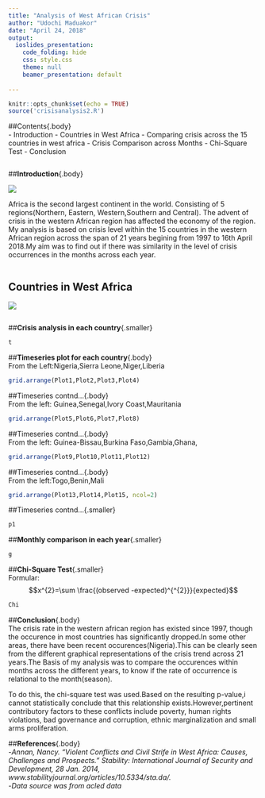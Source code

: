 ```yaml
---
title: "Analysis of West African Crisis"
author: "Udochi Maduakor"
date: "April 24, 2018"
output:
  ioslides_presentation:
    code_folding: hide
    css: style.css
    theme: null
    beamer_presentation: default
  
---
```


```r
knitr::opts_chunk$set(echo = TRUE)
source('crisisanalysis2.R')
```
##Contents{.body}  
- Introduction
- Countries in West Africa
- Comparing crisis across the 15 countries in west africa
- Crisis Comparison across Months
- Chi-Square Test
- Conclusion
```r

```

##**Introduction**{.body}  
 
![](images/235px-Africa_map.png) 

Africa is the second largest continent in the world. Consisting of 5 regions(Northern, Eastern, Western,Southern and Central). The advent of crisis in the western African region has affected the economy of the region. My analysis is based on crisis level within the 15 countries in the western African region across the span of 21 years begining from 1997 to 16th April 2018.My aim was to find out if there was similarity in the level of crisis occurrences in the months across each year.

```r

```


## **Countries in West Africa**
![](images/West-African-countries.png)


```r


```
##**Crisis analysis in each country**{.smaller}  
```r
t
```

##**Timeseries plot for each country**{.body}  
From the Left:Nigeria,Sierra Leone,Niger,Liberia  
```r
grid.arrange(Plot1,Plot2,Plot3,Plot4)

```

##Timeseries contnd...{.body}   
From the left: Guinea,Senegal,Ivory Coast,Mauritania
```r
grid.arrange(Plot5,Plot6,Plot7,Plot8)
```

##Timeseries contnd...{.body}  
From the left: Guinea-Bissau,Burkina Faso,Gambia,Ghana,
```r
grid.arrange(Plot9,Plot10,Plot11,Plot12)
```

##Timeseries contnd...{.body}  
From the left:Togo,Benin,Mali  
```r
grid.arrange(Plot13,Plot14,Plot15, ncol=2)
```

##Timeseries contnd...{.smaller}  
```r
p1
```

##**Monthly comparison in each year**{.smaller}

```r
g
```

##**Chi-Square Test**{.smaller}  
Formular: $$x^{2}=\sum \frac{(observed -expected)^{^{2}}}{expected}$$
 
```r
Chi
```

##**Conclusion**{.body}  
The crisis rate in the western african region has existed since 1997, though the occurence in most countries has significantly dropped.In some other areas, there have been recent occurences(Nigeria).This can be clearly seen from the different graphical representations of the crisis trend across 21 years.The Basis of my analysis was to compare the occurences within months across the different years, to know if the rate of occurrence is relational to the month(season).   

To do this, the chi-square test was used.Based on the resulting p-value,i cannot statistically conclude that this relationship exists.However,pertinent contributory factors to these conflicts include poverty, human rights violations, bad governance and corruption, ethnic marginalization and small arms proliferation.

##**References**{.body}  
-*Annan, Nancy. "Violent Conflicts and Civil Strife in West Africa: Causes, Challenges and Prospects." Stability: International Journal of Security and Development, 28 Jan. 2014, www.stabilityjournal.org/articles/10.5334/sta.da/.*  
-*Data source was from acled data*